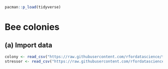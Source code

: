 ```r
pacman::p_load(tidyverse)
```

# Bee colonies

## (a) Import data

```r
colony <- read_csv("https://raw.githubusercontent.com/rfordatascience/tidytuesday/master/data/2022/2022-01-11/colony.csv")
stressor <- read_csv("https://raw.githubusercontent.com/rfordatascience/tidytuesday/master/data/2022/2022-01-11/stressor.csv")
```

```r

```
